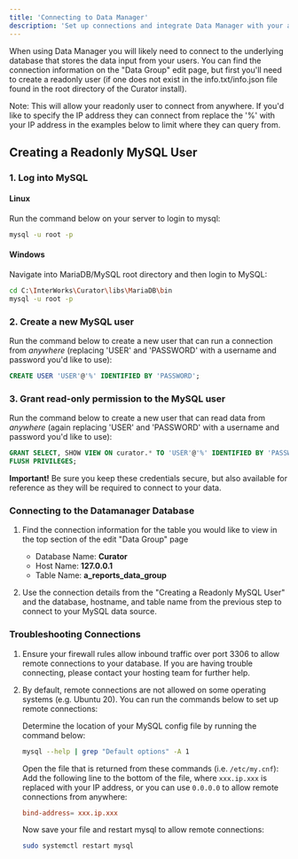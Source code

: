 ---
title: 'Connecting to Data Manager'
description: 'Set up connections and integrate Data Manager with your analytics workflow for data collection and processing.'
---

When using Data Manager you will likely need to connect to the underlying database that stores the data input from your
users.  You can find the connection information on the "Data Group" edit page, but first you'll need to create a
readonly user (if one does not exist in the info.txt/info.json file found in the root directory of the Curator install).

Note: This will allow your readonly user to connect from anywhere.  If you'd like to specify the IP address they can
connect from replace the '%' with your IP address in the examples below to limit where they can query from.

## Creating a Readonly MySQL User

### 1. Log into MySQL

#### Linux

Run the command below on your server to login to mysql:

```bash
mysql -u root -p
```

#### Windows

Navigate into MariaDB/MySQL root directory and then login to MySQL:

```bash
cd C:\InterWorks\Curator\libs\MariaDB\bin
mysql -u root -p
```

### 2. Create a new MySQL user

Run the command below to create a new user that can run a connection from *anywhere* (replacing 'USER' and 'PASSWORD'
with a username and password you'd like to use):

```SQL
CREATE USER 'USER'@'%' IDENTIFIED BY 'PASSWORD';
```

### 3. Grant read-only permission to the MySQL user

Run the command below to create a new user that can read data from *anywhere* (again replacing 'USER' and 'PASSWORD'
with a username and password you'd like to use):

```SQL
GRANT SELECT, SHOW VIEW ON curator.* TO 'USER'@'%' IDENTIFIED BY 'PASSWORD';
FLUSH PRIVILEGES;
```

**Important!** Be sure you keep these credentials secure, but also available for reference as they will be required to
connect to your data.

### Connecting to the Datamanager Database

1. Find the connection information for the table you would like to view in the top section of the edit "Data Group" page

    * Database Name: **Curator**
    * Host Name: **127.0.0.1**
    * Table Name: **a\_reports\_data_group**

2. Use the connection details from the "Creating a Readonly MySQL User" and the database, hostname, and table name from
the previous step to connect to your MySQL data source.

### Troubleshooting Connections

1. Ensure your firewall rules allow inbound traffic over port 3306 to allow remote connections to your database.
If you are having trouble connecting, please contact your hosting team for further help.
2. By default, remote connections are not allowed on some operating systems (e.g. Ubuntu 20).  You can run the commands
below to set up remote connections:

    Determine the location of your MySQL config file by running the command below:

    ```bash
    mysql --help | grep "Default options" -A 1
    ```

    Open the file that is returned from these commands (i.e. `/etc/my.cnf`):
    Add the following line to the bottom of the file, where `xxx.ip.xxx` is replaced with your IP address, or you can use
    `0.0.0.0` to allow remote connections from anywhere:

    ```conf
    bind-address= xxx.ip.xxx
    ```

    Now save your file and restart mysql to allow remote connections:

    ```bash
    sudo systemctl restart mysql
    ```
